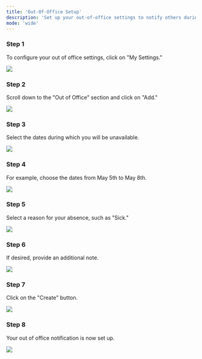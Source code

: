 ```yaml
---
title: 'Out-Of-Office Setup'
description: 'Set up your out-of-office settings to notify others during your absence.'
mode: 'wide'
---
```


### Step 1

To configure your out of office settings, click on "My Settings."

<Frame><img src="/images/OutOfOffice/image1.jpg" /></Frame>

### Step 2

Scroll down to the "Out of Office" section and click on "Add."

<Frame><img src="/images/OutOfOffice/image2.jpg" /></Frame>

### Step 3

Select the dates during which you will be unavailable.

<Frame><img src="/images/OutOfOffice/image3.jpg" /></Frame>

### Step 4

For example, choose the dates from May 5th to May 8th.

<Frame><img src="/images/OutOfOffice/image4.jpg" /></Frame>

### Step 5

Select a reason for your absence, such as "Sick."

<Frame><img src="/images/OutOfOffice/image5.jpg" /></Frame>

### Step 6

If desired, provide an additional note.

<Frame><img src="/images/OutOfOffice/image6.jpg" /></Frame>

### Step 7

Click on the "Create" button.

<Frame><img src="/images/OutOfOffice/image7.jpg" /></Frame>

### Step 8

Your out of office notification is now set up.

<Frame><img src="/images/OutOfOffice/image8.jpg" /></Frame>

